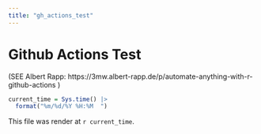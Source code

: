 ```yaml
---
title: "gh_actions_test"
---
```


# Github Actions Test 
(SEE Albert Rapp: https://3mw.albert-rapp.de/p/automate-anything-with-r-github-actions  )


```r
current_time = Sys.time() |>
  format("%m/%d/%Y %H:%M  ")
```

This file was render at `r current_time`.